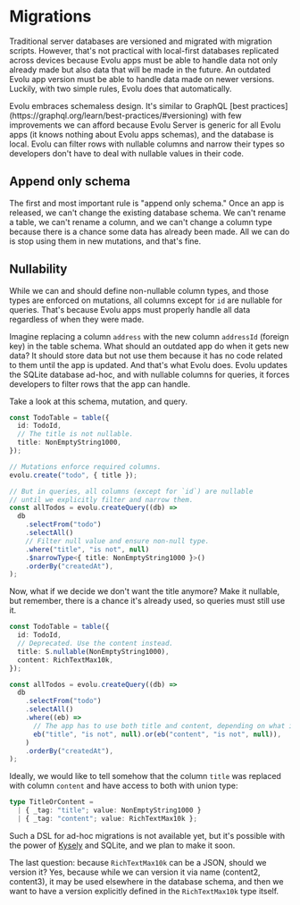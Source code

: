 
# Migrations

Traditional server databases are versioned and migrated with migration scripts.
However, that's not practical with local-first databases replicated across
devices because Evolu apps must be able to handle data not only already made
but also data that will be made in the future. An outdated Evolu app version
must be able to handle data made on newer versions. Luckily, with two
simple rules, Evolu does that automatically.

<Callout>
  Evolu embraces schemaless design. It's similar to GraphQL [best
  practices](https://graphql.org/learn/best-practices/#versioning) with few
  improvements we can afford because Evolu Server is generic for all Evolu apps
  (it knows nothing about Evolu apps schemas), and the database is local. Evolu
  can filter rows with nullable columns and narrow their types so developers
  don't have to deal with nullable values in their code.
</Callout>

## Append only schema

The first and most important rule is "append only schema." Once an app is
released, we can't change the existing database schema. We can't rename a
table, we can't rename a column, and we can't change a column type because
there is a chance some data has already been made. All we can do is stop
using them in new mutations, and that's fine.

## Nullability

While we can and should define non-nullable column types, and those types are
enforced on mutations, all columns except for `id` are nullable for queries.
That's because Evolu apps must properly handle all data regardless of when
they were made.

Imagine replacing a column `address` with the new column `addressId`
(foreign key) in the table schema. What should an outdated app do when
it gets new data? It should store data but not use them because it has
no code related to them until the app is updated. And that's what Evolu does.
Evolu updates the SQLite database ad-hoc, and with nullable columns for
queries, it forces developers to filter rows that the app can handle.

Take a look at this schema, mutation, and query.

```ts
const TodoTable = table({
  id: TodoId,
  // The title is not nullable.
  title: NonEmptyString1000,
});

// Mutations enforce required columns.
evolu.create("todo", { title });

// But in queries, all columns (except for `id`) are nullable
// until we explicitly filter and narrow them.
const allTodos = evolu.createQuery((db) =>
  db
    .selectFrom("todo")
    .selectAll()
    // Filter null value and ensure non-null type.
    .where("title", "is not", null)
    .$narrowType<{ title: NonEmptyString1000 }>()
    .orderBy("createdAt"),
);
```

Now, what if we decide we don't want the title anymore? Make it nullable,
but remember, there is a chance it's already used, so queries must still use it.

```ts
const TodoTable = table({
  id: TodoId,
  // Deprecated. Use the content instead.
  title: S.nullable(NonEmptyString1000),
  content: RichTextMax10k,
});

const allTodos = evolu.createQuery((db) =>
  db
    .selectFrom("todo")
    .selectAll()
    .where((eb) =>
      // The app has to use both title and content, depending on what is available.
      eb("title", "is not", null).or(eb("content", "is not", null)),
    )
    .orderBy("createdAt"),
);
```

Ideally, we would like to tell somehow that the column `title` was replaced with
column `content` and have access to both with union type:

```ts
type TitleOrContent =
  | { _tag: "title"; value: NonEmptyString1000 }
  | { _tag: "content"; value: RichTextMax10k };
```

Such a DSL for ad-hoc migrations is not available yet, but it's possible
with the power of [Kysely](https://kysely.dev) and SQLite, and we plan to
make it soon.

The last question: because `RichTextMax10k` can be a JSON, should we version it?
Yes, because while we can version it via name (content2, content3), it may be
used elsewhere in the database schema, and then we want to have a version
explicitly defined in the `RichTextMax10k` type itself.
